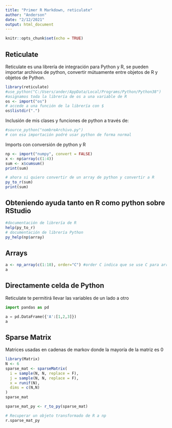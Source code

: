 ```yaml
---
title: "Primer R Markdown, reticulate"
author: "Anderson"
date: "2/12/2021"
output: html_document
---
```


```r
knitr::opts_chunk$set(echo = TRUE)
```

## Reticulate
Reticulate es una librería de integración para Python y R, se pueden importar 
archivos de python, convertir mútuamente entre objetos de R y objetos de Python.

```r
library(reticulate)
#use_python("C:/Users/ander/AppData/Local/Programs/Python/Python38")
#asignamos toda la librería de os a una variable de R
os <- import("os")
# accede a una función de la librería con $
os$listdir(".")

```

Inclusión de mis clases y funciones de python a través de:
```r
#source_python("nombreArchivo.py")
# con esa importación podré usar python de forma normal
```

Imports con conversión de python y R
```r
np <- import("numpy", convert = FALSE)
x <- np$array(c(1:4))
sum <- x$cumsum()
print(sum)

# ahora si quiero convertir de un array de python y convertir a R
py_to_r(sum)
print(sum)
```

## Obteniendo ayuda tanto en R como python sobre RStudio
```r
#documentación de librería de R
help(py_to_r)
# documentación de librería Python
py_help(np$array)
```

## Arrays
```r
a <- np_array(c(1:10), order="C") #order C indica que se use C para array
a
```

## Directamente celda de Python
Reticulate te permitirá llevar las variables de un lado a otro

```python
import pandas as pd

a = pd.DataFrame({'A':[1,2,3]})
a
```

## Sparse Matrix
Matrices usadas en cadenas de markov donde la mayoría de la matriz es 0

```r
library(Matrix)
N <- 6
sparse_mat <- sparseMatrix(
  i = sample(N, N, replace = F),
  j = sample(N, N, replace = F),
  x = runif(N),
  dims = c(N,N)
)
sparse_mat

sparse_mat_py <- r_to_py(sparse_mat)
```


```python
# Recuperar un objeto transformado de R a np
r.sparse_mat_py
```


